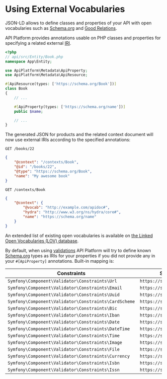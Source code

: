# Using External Vocabularies

JSON-LD allows to define classes and properties of your API with open vocabularies such as [Schema.org](https://schema.org)
and [Good Relations](http://www.heppnetz.de/projects/goodrelations/).

API Platform provides annotations usable on PHP classes and properties for specifying a related external [IRI](https://en.wikipedia.org/wiki/Internationalized_resource_identifier).

```php
<?php
// api/src/Entity/Book.php
namespace App\Entity;

use ApiPlatform\Metadata\ApiProperty;
use ApiPlatform\Metadata\ApiResource;

#[ApiResource(types: ['https://schema.org/Book'])]
class Book
{
    // ...

    #[ApiProperty(types: ['https://schema.org/name'])]
    public $name;

    // ...
}
```

The generated JSON for products and the related context document will now use external IRIs according to the specified annotations:

`GET /books/22`

```json
{
    "@context": "/contexts/Book",
    "@id": "/books/22",
    "@type": "https://schema.org/Book",
    "name": "My awesome book"
}
```

`GET /contexts/Book`

```json
{
    "@context": {
        "@vocab": "http://example.com/apidoc#",
        "hydra": "http://www.w3.org/ns/hydra/core#",
        "name": "https://schema.org/name"
    }
}
```

An extended list of existing open vocabularies is available on [the Linked Open Vocabularies (LOV) database](http://lov.okfn.org/dataset/lov/).

By default, when using [validations](validation.md) API Platform will try to define known [Schema.org](https://schema.org) types as IRIs for your properties if you did not provide any in your `#[ApiProperty]` annotations.
Built-in mapping is:

| Constraints                                          | Schema.org type                    |
| ---------------------------------------------------- | ---------------------------------- |
| `Symfony\Component\Validator\Constraints\Url`        | `https://schema.org/url`           |
| `Symfony\Component\Validator\Constraints\Email`      | `https://schema.org/email`         |
| `Symfony\Component\Validator\Constraints\Uuid`       | `https://schema.org/identifier`    |
| `Symfony\Component\Validator\Constraints\CardScheme` | `https://schema.org/identifier`    |
| `Symfony\Component\Validator\Constraints\Bic`        | `https://schema.org/identifier`    |
| `Symfony\Component\Validator\Constraints\Iban`       | `https://schema.org/identifier`    |
| `Symfony\Component\Validator\Constraints\Date`       | `https://schema.org/Date`          |
| `Symfony\Component\Validator\Constraints\DateTime`   | `https://schema.org/DateTime`      |
| `Symfony\Component\Validator\Constraints\Time`       | `https://schema.org/Time`          |
| `Symfony\Component\Validator\Constraints\Image`      | `https://schema.org/image`         |
| `Symfony\Component\Validator\Constraints\File`       | `https://schema.org/MediaObject`   |
| `Symfony\Component\Validator\Constraints\Currency`   | `https://schema.org/priceCurrency` |
| `Symfony\Component\Validator\Constraints\Isbn`       | `https://schema.org/isbn`          |
| `Symfony\Component\Validator\Constraints\Issn`       | `https://schema.org/issn`          |
